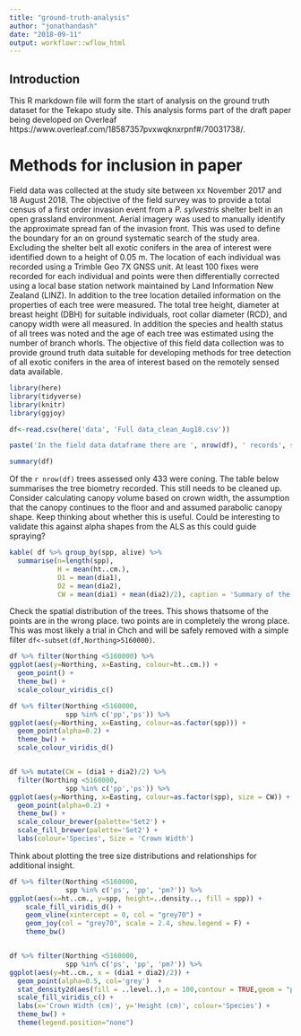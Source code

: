 ```yaml
---
title: "ground-truth-analysis"
author: "jonathandash"
date: "2018-09-11"
output: workflowr::wflow_html
---
```


## Introduction

This R markdown file will form the start of analysis on the ground truth dataset for the Tekapo study site. This analysis forms part of the draft paper being developed on Overleaf https://www.overleaf.com/18587357pvxwqknxrpnf#/70031738/.

# Methods for inclusion in paper
Field data was collected at the study site between xx November 2017 and 18 August 2018. The objective of the field survey was to provide a total census of a first order invasion event from a *P. sylvestris* shelter belt in an open grassland environment. Aerial imagery was used to manually identify the approximate spread fan of the invasion front. This was used to define the boundary for an on ground systematic search of the study area. Excluding the shelter belt all exotic conifers in the area of interest were identified down to a height of 0.05 m. The location of each individual was recorded using a Trimble Geo 7X GNSS unit. At least 100 fixes were recorded for each individual and points were then differentially corrected using a local base station network maintained by Land Information New Zealand (LINZ). In addition to the tree location detailed information on the properties of each tree were measured. The total tree height, diameter at breast height (DBH) for suitable individuals, root collar diameter (RCD), and canopy width were all measured. In addition the species and health status of all trees was noted and the age of each tree was estimated using the number of branch whorls. The objective of this field data collection was to provide ground truth data suitable for developing methods for tree detection of all exotic conifers in the area of interest based on the remotely sensed data available. 

```r
library(here)
library(tidyverse)
library(knitr)
library(ggjoy)
```

```r
df<-read.csv(here('data', 'Full data_clean_Aug18.csv'))

paste('In the field data dataframe there are ', nrow(df), ' records', sep= '')

summary(df)

```

Of the  `r nrow(df)` trees assessed only 433 were coning. The table below summarises the tree biometry recorded. This still needs to be cleaned up. Consider calculating canopy volume based on crown width, the assumption that the canopy continues to the floor and and assumed parabolic canopy shape. Keep thinking about whether this is useful. Could be interesting to validate this against alpha shapes from the ALS as this could guide spraying?

```r

kable( df %>% group_by(spp, alive) %>%
  summarise(n=length(spp),
            H = mean(ht..cm.),
            D1 = mean(dia1),
            D2 = mean(dia2),
            CW = mean(dia1) + mean(dia2)/2), caption = 'Summary of the field measured trees. Canopy with (CW) is calculated as D1+D2/2')

```

Check the spatial distribution of the trees. This shows thatsome of the points are in the wrong place. two points are in completely the wrong place. This was most likely a trial in Chch and will be safely removed with a simple filter `df<-subset(df,Northing>5160000) `. 

```r
df %>% filter(Northing <5160000) %>%
ggplot(aes(y=Northing, x=Easting, colour=ht..cm.)) +
  geom_point() +
  theme_bw() +
  scale_colour_viridis_c()

df %>% filter(Northing <5160000,
              spp %in% c('pp','ps')) %>%
ggplot(aes(y=Northing, x=Easting, colour=as.factor(spp))) +
  geom_point(alpha=0.2) +
  theme_bw() +
  scale_colour_viridis_d()


df %>% mutate(CW = (dia1 + dia2)/2) %>% 
  filter(Northing <5160000,
              spp %in% c('pp','ps')) %>%
ggplot(aes(y=Northing, x=Easting, colour=as.factor(spp), size = CW)) +
  geom_point(alpha=0.2) +
  theme_bw() +
  scale_colour_brewer(palette='Set2') +
  scale_fill_brewer(palette='Set2') +
  labs(colour='Species', Size = 'Crown Width')


```



Think about plotting the tree size distributions and relationships for additional insight.

```r

df %>% filter(Northing <5160000,
              spp %in% c('ps', 'pp', 'pm?')) %>%
ggplot(aes(x=ht..cm., y=spp, height=..density.., fill = spp)) +
    scale_fill_viridis_d() +
    geom_vline(xintercept = 0, col = "grey70") +
    geom_joy(col = "grey70", scale = 2.4, show.legend = F) +
    theme_bw()


df %>% filter(Northing <5160000,
              spp %in% c('ps', 'pp', 'pm?')) %>%
ggplot(aes(y=ht..cm., x = (dia1 + dia2)/2)) +
  geom_point(alpha=0.5, col='grey')  +
  stat_density2d(aes(fill = ..level..),n = 100,contour = TRUE,geom = "polygon", alpha=0.2) +
  scale_fill_viridis_c() +
  labs(x='Crown Width (cm)', y='Height (cm)', colour='Species') +
  theme_bw() +
  theme(legend.position="none") 


```



